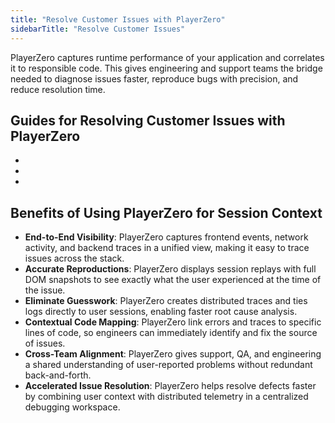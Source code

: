 ```yaml
---
title: "Resolve Customer Issues with PlayerZero"
sidebarTitle: "Resolve Customer Issues"
---
```


PlayerZero captures runtime performance of your application and correlates it to responsible code. This gives engineering and support teams the bridge needed to diagnose issues faster, reproduce bugs with precision, and reduce resolution time.

## Guides for Resolving Customer Issues with PlayerZero

<ul>
  <li>
    <VisibleLink 
      displayText="Capture User Session Context with DOM Snapshots and Distributed Traces" 
      href="/use-cases/resolve-customer-issues/capture-session-context" 
    />
  </li>
  <li>
    <VisibleLink 
      displayText="Trace Run-time Errors to Responsible Code" 
      href="/use-cases/resolve-customer-issues/trace-errors-to-code" 
    />
  </li>
  <li>
    <VisibleLink 
      displayText="Generate Code that Fixes Customer Issues" 
      href="/use-cases/resolve-customer-issues/generate-code-fixes" 
    />
  </li>
</ul>

## Benefits of Using PlayerZero for Session Context
- **End-to-End Visibility**: PlayerZero captures frontend events, network activity, and backend traces in a unified view, making it easy to trace issues across the stack.
- **Accurate Reproductions**: PlayerZero displays session replays with full DOM snapshots to see exactly what the user experienced at the time of the issue.
- **Eliminate Guesswork**: PlayerZero creates distributed traces and ties logs directly to user sessions, enabling faster root cause analysis.
- **Contextual Code Mapping**: PlayerZero link errors and traces to specific lines of code, so engineers can immediately identify and fix the source of issues.
- **Cross-Team Alignment**: PlayerZero gives support, QA, and engineering a shared understanding of user-reported problems without redundant back-and-forth.
- **Accelerated Issue Resolution**: PlayerZero helps resolve defects faster by combining user context with distributed telemetry in a centralized debugging workspace.
